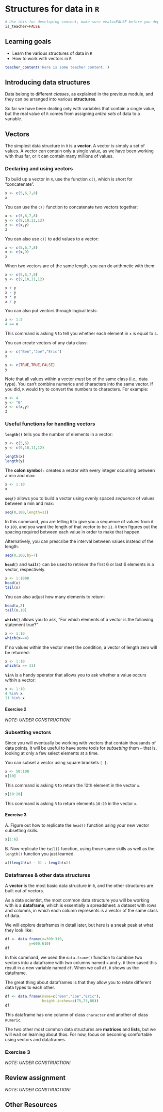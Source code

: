 # Structures for data in `R`

```r
# Use this for developing content; make sure eval==FALSE before you deploy.
is_teacher=FALSE
```

## Learning goals {-}

* Learn the various structures of data in `R`  
* How to work with vectors in `R`.  


```r
teacher_content('Here is some teacher content.')
```


## Introducing data structures {-}

Data belong to different *classes*, as explained in the previous module, and they can be arranged into various **structures**. 

So far we have been dealing only with variables that contain a single value, but the real value of `R` comes from assigning *entire sets* of data to a variable. 

## Vectors {-}

The simplest data structure in `R` is a **vector**. A vector is simply a set of values. A vector can contain only a single value, as we have been working with thus far, or it can contain many millions of values. 

### Declaring and using vectors {-}

To build up a vector in `R`, use the function `c()`, which is short for "concatenate".

```r
x <- c(5,6,7,8)
x
```

You can use the `c()` function to concatenate two vectors together:

```r
x <- c(5,6,7,8)
y <- c(9,10,11,12)
z <- c(x,y)
z
```

You can also use `c()` to add values to a vector:

```r
x <- c(5,6,7,8)
x <- c(x,9)
x
```

When two vectors are of the same length, you can do arithmetic with them:

```r
x <- c(5,6,7,8)
y <- c(9,10,11,12)

x + y
x - y
x * y
x / y
```

You can also put vectors through logical tests:

```r
x <- 1:5
4 == x
```

This command is asking `R` to tell you whether each element in `x` is equal to `4`. 

You can create vectors of any data class:

```r
x <- c("Ben","Joe","Eric") 
x

y <- c(TRUE,TRUE,FALSE)
y
```

Note that all values within a vector *must* be of the same class (i.e., data type). You can't combine numerics and characters into the same vector. If you did, `R` would try to convert the numbers to characters.  For example:

```r
x <- 4
y <- "6"
z <- c(x,y)
z
```


### Useful functions for handling vectors  {-}

**`length()`** tells you the number of elements in a vector:

```r
x <- c(5,6)
y <- c(9,10,11,12)

length(x)
length(y)
```

The **colon symbol `:`** creates a vector with every integer occurring between a min and max:

```r
x <- 1:10
x
```

**`seq()`** allows you to build a vector using evenly spaced *sequence* of values between a min and max:

```r
seq(0,100,length=11)
```

In this command, you are telling `R` to give you a sequence of values from `0` to `100`, and you want the length of that vector to be `11`. `R` then figures out the spacing required between each value in order to make that happen. 

Alternatively, you can prescribe the interval between values instead of the length:

```r
seq(0,100,by=7)
```

**`head()`** and **`tail()`** can be used to retrieve the first 6 or last 6 elements in a vector, respectively.

```r
x <- 1:1000
head(x)
tail(x)
```

You can also adjust how many elements to return:

```r
head(x,2)
tail(x,10)
```

**`which()`** allows you to ask, "For which elements of a vector is the following statement true?"

```r
x <- 1:10
which(x==4)
```

If no values within the vector meet the condition, a vector of length zero will be returned:

```r
x <- 1:10
which(x == 11)
```

**`%in%`** is a handy operator that allows you to ask whether a value occurs *within* a vector:

```r
x <- 1:10
4 %in% x
11 %in% x
```

#### Exercise 2 {-}

*NOTE: UNDER CONSTRUCTION!*


### Subsetting vectors {-}

Since you will eventually be working with vectors that contain thousands of data points, it will be useful to have some tools for *subsetting* them -- that is, looking at only a few select elements at a time.

You can subset a vector using square brackets `[ ]`.

```r
x <- 50:100
x[10]
```

This command is asking `R` to return the 10th element in the vector `x`.

```r
x[10:20]
```

This command is asking `R` to return elements `10:20` in the vector `x`. 

#### Exercise 3 {-}

A. Figure out how to replicate the `head()` function using your new vector subsetting skills.

```r
x[1:6]
```

B. Now replicate the `tail()` function, using those same skills as well as the `length()` function you just learned.

```r
x[(length(x) - 5) : length(x)]
```

### Dataframes & other data structures  {-}

A **vector** is the most basic data structure in `R`, and the other structures are built out of vectors.

As a data scientist, the most common data structure you will be working with is a **dataframe**, which is essentially a spreadsheet: a dataset with rows and columns, in which each column represents is a vector of the same class of data. 

We will explore dataframes in detail later, but here is a sneak peak at what they look like:

```r
df <- data.frame(x=300:310,
           y=600:610)
df
```

In this command, we used the `data.frame()` function to combine two vectors into a dataframe with two columns named `x` and `y`. `R` then saved this result in a new variable named `df`. When we call `df`, `R` shows us the dataframe.

The great thing about dataframes is that they allow you to relate different data types to each other.

```r
df <- data.frame(name=c("Ben","Joe","Eric"),
                 height.inches=c(75,73,80))
df
```

This dataframe has one column of class `character` and another of class `numeric`.

The two other most common data structures are **matrices** and **lists**, but we will wait on learning about thos. For now, focus on becoming comfortable using vectors and dataframes. 


### Exercise 3 {-}

*NOTE: UNDER CONSTRUCTION!*


## Review assignment {-}

*NOTE: UNDER CONSTRUCTION!*


## Other Resources {-}





